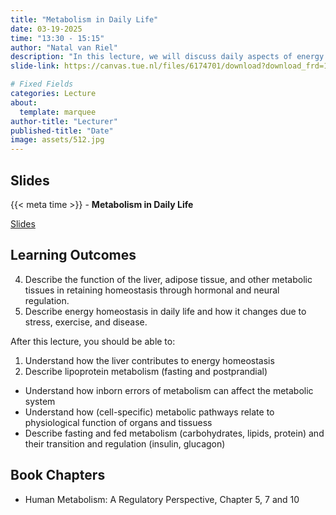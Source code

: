 ```yaml
---
title: "Metabolism in Daily Life"
date: 03-19-2025
time: "13:30 - 15:15"
author: "Natal van Riel"
description: "In this lecture, we will discuss daily aspects of energy metabolism and extend discussion of lipoprotein metabolism, including atherosclerosis."
slide-link: https://canvas.tue.nl/files/6174701/download?download_frd=1

# Fixed Fields
categories: Lecture
about:
  template: marquee
author-title: "Lecturer"
published-title: "Date"
image: assets/512.jpg
---
```


## Slides
::: slide-deck
{{< meta time >}} - **Metabolism in Daily Life**

::: slides
[Slides]({{< meta slide-link >}})
:::
:::

## Learning Outcomes
::: {.callout-important title="Principal Learning Outcomes:"}
4. Describe the function of the liver, adipose tissue, and other metabolic tissues in retaining homeostasis through hormonal and neural regulation.
5. Describe energy homeostasis in daily life and how it changes due to stress, exercise, and disease.
:::

After this lecture, you should be able to:


1. Understand how the liver contributes to energy homeostasis
2. Describe lipoprotein metabolism (fasting and postprandial)
<!--3. Describe relation between lipoprotein metabolism and atherosclerosis-->

<!--Understand energy sources for the brain-->
- Understand how inborn errors of metabolism can affect the metabolic system
* Understand how (cell-specific) metabolic pathways relate to physiological function of organs and tissuess
* Describe fasting and fed metabolism (carbohydrates, lipids, protein) and their transition and regulation (insulin, glucagon)

## Book Chapters

- Human Metabolism: A Regulatory Perspective, Chapter 5, 7 and 10
